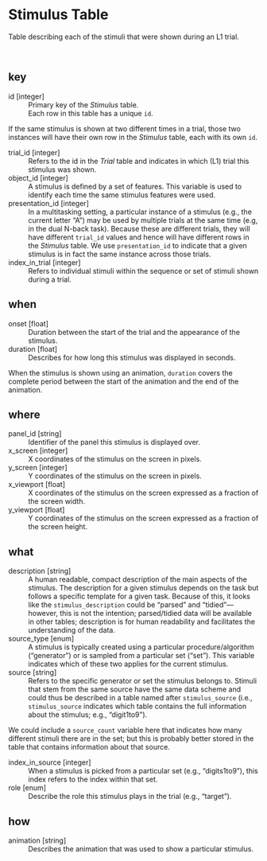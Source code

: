 
# Stimulus Table

 Table describing each of the stimuli that were shown during an L1 trial.

<br>

## key

id	[integer]
: Primary key of the *<i class="fa fa-table"></i> Stimulus* table.
: Each row in this table has a unique `id`.

:::{.callout-note}

 If the same stimulus is shown at two different times in a trial, those two instances will have their own row in the *<i class="fa fa-table"></i> Stimulus* table, each with its own `id`. 

:::



trial_id	[integer]
: Refers to the id in the *<i class="fa fa-table"></i> Trial* table and indicates in which (L1) trial this stimulus was shown.



object_id	[integer]
: A stimulus is defined by a set of features. This variable is used to identify each time the same stimulus features were used.



presentation_id	[integer]
: In a multitasking setting, a particular instance of a stimulus (e.g., the current letter "A") may be used by multiple trials at the same time (e.g, in the dual N-back task). Because these are different trials, they will have different `trial_id` values and hence will have different rows in the *<i class="fa fa-table"></i> Stimulus* table. We use `presentation_id` to indicate that a given stimulus is in fact the same instance across those trials.



index_in_trial	[integer]
: Refers to individual stimuli within the sequence or set of stimuli shown during a trial.





## when

onset	[float]
: Duration between the start of the trial and the appearance of the stimulus.



duration	[float]
: Describes for how long this stimulus was displayed in seconds.

:::{.callout-note}

 When the stimulus is shown using an animation, `duration` covers the complete period between the start of the animation and the end of the animation. 

:::





## where

panel_id	[string]
: Identifier of the panel this stimulus is displayed over.



x_screen	[integer]
: X coordinates of the stimulus on the screen in pixels.



y_screen	[integer]
: Y coordinates of the stimulus on the screen in pixels.



x_viewport	[float]
: X coordinates of the stimulus on the screen expressed as a fraction of the screen width.



y_viewport	[float]
: Y coordinates of the stimulus on the screen expressed as a fraction of the screen height.





## what

description	[string]
: A human readable, compact description of the main aspects of the stimulus. The description for a given stimulus depends on the task but follows a specific template for a given task. Because of this, it looks like the `stimulus_description` could be "parsed" and "tidied"---however, this is not the intention; parsed/tidied data will be available in other tables; description is for human readability and facilitates the understanding of the data.



source_type	[enum]
: A stimulus is typically created using a particular procedure/algorithm ("generator") or is sampled from a particular set ("set"). This variable indicates which of these two applies for the current stimulus.



source	[string]
: Refers to the specific generator or set the stimulus belongs to. Stimuli that stem from the same source have the same data scheme and could thus be described in a table named after `stimulus_source` (i.e., `stimulus_source` indicates which table contains the full information about the stimulus; e.g., "digit1to9").

:::{.callout-note}

 We could include a `source_count` variable here that indicates how many different stimuli there are in the set; but this is probably better stored in the table that contains information about that source. 

:::



index_in_source	[integer]
: When a stimulus is picked from a particular set (e.g., "digits1to9"), this index refers to the index within that set.



role	[enum]
: Describe the role this stimulus plays in the trial (e.g., "target").





## how

animation	[string]
: Describes the animation that was used to show a particular stimulus.



